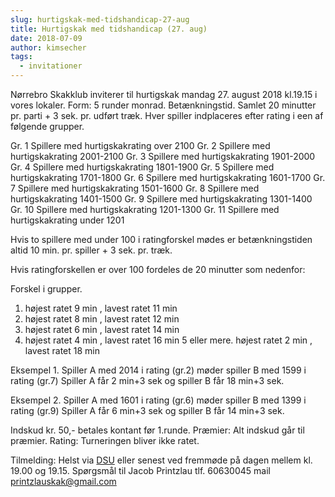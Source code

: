 ```yaml
---
slug: hurtigskak-med-tidshandicap-27-aug
title: Hurtigskak med tidshandicap (27. aug)
date: 2018-07-09
author: kimsecher
tags:
  - invitationer
---
```

Nørrebro Skakklub inviterer til hurtigskak mandag 27. august 2018 kl.19.15 i vores lokaler.
Form: 5 runder monrad.
Betænkningstid. Samlet 20 minutter pr. parti + 3 sek. pr. udført træk.
Hver spiller indplaceres efter rating i een af følgende grupper.

Gr. 1 Spillere med hurtigskakrating over 2100
Gr. 2 Spillere med hurtigskakrating 2001-2100
Gr. 3 Spillere med hurtigskakrating 1901-2000
Gr. 4 Spillere med hurtigskakrating 1801-1900
Gr. 5 Spillere med hurtigskakrating 1701-1800
Gr. 6 Spillere med hurtigskakrating 1601-1700
Gr. 7 Spillere med hurtigskakrating 1501-1600
Gr. 8 Spillere med hurtigskakrating 1401-1500
Gr. 9 Spillere med hurtigskakrating 1301-1400
Gr. 10 Spillere med hurtigskakrating 1201-1300
Gr. 11 Spillere med hurtigskakrating under 1201

Hvis to spillere med under 100 i ratingforskel mødes er betænkningstiden altid 10 min. pr. spiller + 3 sek. pr. træk.

Hvis ratingforskellen er over 100 fordeles de 20 minutter som nedenfor:

Forskel i grupper.

1. højest ratet 9 min , lavest ratet 11 min
2. højest ratet 8 min , lavest ratet 12 min
3. højest ratet 6 min , lavest ratet 14 min
4. højest ratet 4 min , lavest ratet 16 min
5 eller mere. højest ratet 2 min , lavest ratet 18 min

Eksempel 1. Spiller A med 2014 i rating (gr.2) møder spiller B med 1599 i rating (gr.7)
Spiller A får 2 min+3 sek og spiller B får 18 min+3 sek.

Eksempel 2. Spiller A med 1601 i rating (gr.6) møder spiller B med 1399 i rating (gr.9)
Spiller A får 6 min+3 sek og spiller B får 14 min+3 sek.

Indskud kr. 50,- betales kontant før 1.runde.
Præmier: Alt indskud går til præmier.
Rating: Turneringen bliver ikke ratet.

Tilmelding: Helst via <a href="http://turnering.skak.dk/TournamentActive/Details?tourId=24990">DSU</a> eller senest ved fremmøde på dagen mellem kl. 19.00 og 19.15.
Spørgsmål til Jacob Printzlau tlf. 60630045 mail printzlauskak@gmail.com
